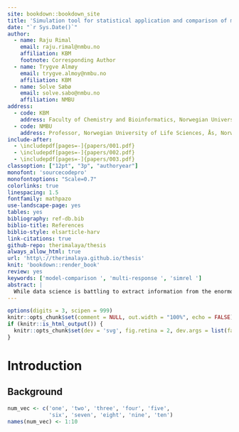 ```yaml
---
site: bookdown::bookdown_site
title: 'Simulation tool for statistical application and comparison of multi-response multivariate estimators'
date: "`r Sys.Date()`"
author:
  - name: Raju Rimal
    email: raju.rimal@nmbu.no
    affiliation: KBM
    footnote: Corresponding Author
  - name: Trygve Almøy
    email: trygve.almoy@nmbu.no
    affiliation: KBM
  - name: Solve Sæbø
    email: solve.sabo@nmbu.no
    affiliation: NMBU
address:
  - code: KBM
    address: Faculty of Chemistry and Bioinformatics, Norwegian University of Life Sciences, Ås, Norway
  - code: NMBU
    address: Professor, Norwegian University of Life Sciences, Ås, Norway
include-after:
  - \includepdf[pages=-]{papers/001.pdf}
  - \includepdf[pages=-]{papers/002.pdf}
  - \includepdf[pages=-]{papers/003.pdf}
classoption: ["12pt", "3p", "authoryear"]
monofont: 'sourcecodepro'
monofontoptions: "Scale=0.7"
colorlinks: true
linespacing: 1.5
fontfamily: mathpazo
use-landscape-page: yes
tables: yes
bibliography: ref-db.bib
biblio-title: References
biblio-style: elsarticle-harv
link-citations: true
github-repo: therimalaya/thesis
always_allow_html: true
url: 'http\://therimalaya.github.io/thesis'
knit: 'bookdown::render_book'
review: yes
keywords: ['model-comparison ', 'multi-response ', 'simrel ']
abstract: |
  While data science is battling to extract information from the enormous explosion of data, many estimators and algorithms are being developed for better prediction. Researchers and data scientists often introduce new methods and evaluate them based on various aspects of data. However, studies on the impact of/on a model with multiple response variables are limited. This study compares some newly-developed (envelope) and well- established (PLS, PCR) prediction methods based on real data and simulated data specifically designed by varying properties such as multicollinearity, the correlation between multiple responses and position of relevant principal components of predictors. This study aims to give some insight into these methods and help the researcher to understand and use them in further studies.
---
```


```r
options(digits = 3, scipen = 999)
knitr::opts_chunk$set(comment = NULL, out.width = "100%", echo = FALSE)
if (knitr::is_html_output()) {
  knitr::opts_chunk$set(dev = 'svg', fig.retina = 2, dev.args = list(family="mono"))
}
```

# Introduction

## Background


```r
num_vec <- c('one', 'two', 'three', 'four', 'five', 
             'six', 'seven', 'eight', 'nine', 'ten')
names(num_vec) <- 1:10
```
